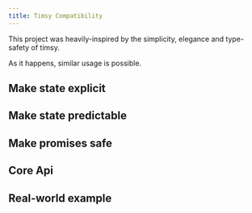 ```yaml
---
title: Timsy Compatibility
---
```


This project was heavily-inspired by the simplicity, elegance and type-safety of timsy.

As it happens, similar usage is possible.


## Make state explicit
<CodeBlock code={explicit} lang='js' />

## Make state predictable
<CodeBlock code={predictable} lang='js' />

## Make promises safe
<CodeBlock code={promise} lang='js' />

## Core Api
<CodeBlock code={core} lang='js' />

## Real-world example

<CodeBlock code={future} lang='js' />
